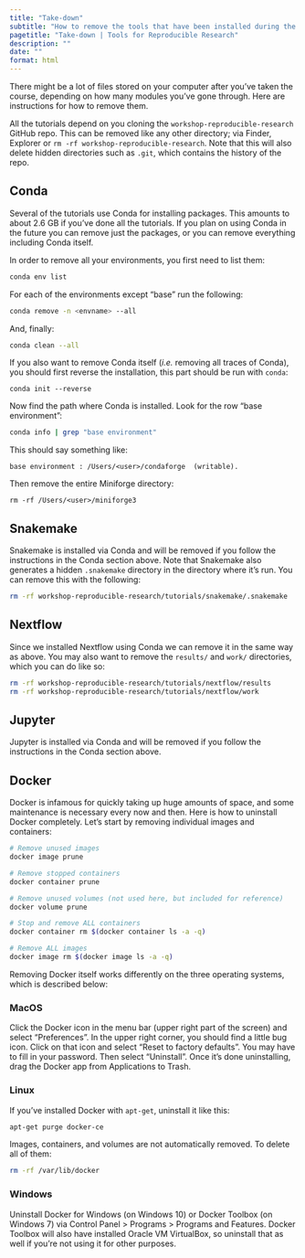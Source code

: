 ```yaml
---
title: "Take-down"
subtitle: "How to remove the tools that have been installed during the workshop"
pagetitle: "Take-down | Tools for Reproducible Research"
description: ""
date: ""
format: html
---
```


There might be a lot of files stored on your computer after you've taken the
course, depending on how many modules you've gone through. Here are instructions
for how to remove them.

All the tutorials depend on you cloning the `workshop-reproducible-research`
GitHub repo. This can be removed like any other directory; via Finder, Explorer
or `rm -rf workshop-reproducible-research`. Note that this will also delete
hidden directories such as `.git`, which contains the history of the repo.

## Conda

Several of the tutorials use Conda for installing packages. This amounts to
about 2.6 GB if you've done all the tutorials. If you plan on using Conda in
the future you can remove just the packages, or you can remove everything
including Conda itself.

In order to remove all your environments, you first need to list them:

```bash
conda env list
```

For each of the environments except "base" run the following:

```bash
conda remove -n <envname> --all
```

And, finally:

```bash
conda clean --all
```

If you also want to remove Conda itself (_i.e._ removing all traces of Conda),
you should first reverse the installation, this part should be run with `conda`:

```
conda init --reverse
```

Now find the path where Conda is installed. Look for the row "base
environment":

```bash
conda info | grep "base environment"
```

This should say something like:

```
base environment : /Users/<user>/condaforge  (writable).
```

Then remove the entire Miniforge directory:

```
rm -rf /Users/<user>/miniforge3
```

## Snakemake

Snakemake is installed via Conda and will be removed if you follow the
instructions in the Conda section above. Note that Snakemake also generates
a hidden `.snakemake` directory in the directory where it's run. You can remove
this with the following:

```bash
rm -rf workshop-reproducible-research/tutorials/snakemake/.snakemake
```

## Nextflow

Since we installed Nextflow using Conda we can remove it in the same way as
above. You may also want to remove the `results/` and `work/` directories, which
you can do like so:

```bash
rm -rf workshop-reproducible-research/tutorials/nextflow/results
rm -rf workshop-reproducible-research/tutorials/nextflow/work
```

## Jupyter

Jupyter is installed via Conda and will be removed if you follow the
instructions in the Conda section above.

## Docker

Docker is infamous for quickly taking up huge amounts of space, and some
maintenance is necessary every now and then. Here is how to uninstall Docker
completely. Let's start by removing individual images and containers:

```bash
# Remove unused images
docker image prune

# Remove stopped containers
docker container prune

# Remove unused volumes (not used here, but included for reference)
docker volume prune

# Stop and remove ALL containers
docker container rm $(docker container ls -a -q)

# Remove ALL images
docker image rm $(docker image ls -a -q)
```

Removing Docker itself works differently on the three operating systems, which
is described below:

### MacOS

Click the Docker icon in the menu bar (upper right part of the screen) and
select "Preferences". In the upper right corner, you should find a little bug icon.
Click on that icon and select "Reset to factory defaults". You may have to fill
in your password. Then select "Uninstall". Once it's done uninstalling, drag the
Docker app from Applications to Trash.

### Linux

If you've installed Docker with `apt-get`, uninstall it like this:

```bash
apt-get purge docker-ce
```

Images, containers, and volumes are not automatically removed. To delete all of
them:

```bash
rm -rf /var/lib/docker
```

### Windows

Uninstall Docker for Windows (on Windows 10) or Docker Toolbox (on Windows 7)
via Control Panel > Programs > Programs and Features. Docker Toolbox will also
have installed Oracle VM VirtualBox, so uninstall that as well if you're not
using it for other purposes.
